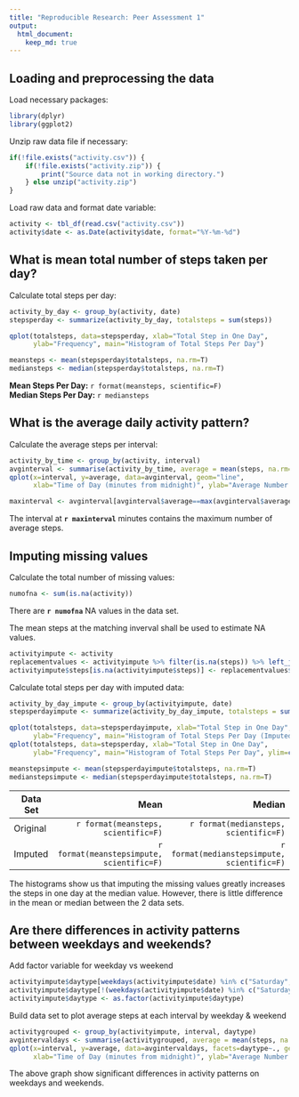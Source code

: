 ```yaml
---
title: "Reproducible Research: Peer Assessment 1"
output: 
  html_document:
    keep_md: true
---
```



## Loading and preprocessing the data
Load necessary packages:
```r
library(dplyr)
library(ggplot2)
```

Unzip raw data file if necessary:
```r
if(!file.exists("activity.csv")) {
    if(!file.exists("activity.zip")) {
        print("Source data not in working directory.")
    } else unzip("activity.zip")
}
```

Load raw data and format date variable:
```r
activity <- tbl_df(read.csv("activity.csv"))
activity$date <- as.Date(activity$date, format="%Y-%m-%d")
```


## What is mean total number of steps taken per day?
Calculate total steps per day:
```r
activity_by_day <- group_by(activity, date)
stepsperday <- summarize(activity_by_day, totalsteps = sum(steps))
```


```r
qplot(totalsteps, data=stepsperday, xlab="Total Step in One Day",
      ylab="Frequency", main="Histogram of Total Steps Per Day")
```

```r
meansteps <- mean(stepsperday$totalsteps, na.rm=T)
mediansteps <- median(stepsperday$totalsteps, na.rm=T)
```

**Mean Steps Per Day:** ```r format(meansteps, scientific=F)```  
**Median Steps Per Day:** ```r mediansteps```  

## What is the average daily activity pattern?
Calculate the average steps per interval:
```r
activity_by_time <- group_by(activity, interval)
avginterval <- summarise(activity_by_time, average = mean(steps, na.rm=T))
qplot(x=interval, y=average, data=avginterval, geom="line",
      xlab="Time of Day (minutes from midnight)", ylab="Average Number of Steps Recorded")
```


```r
maxinterval <- avginterval[avginterval$average==max(avginterval$average),1]
```

The interval at **```r maxinterval```** minutes contains the maximum number of average steps.

## Imputing missing values
Calculate the total number of missing values:
```r
numofna <- sum(is.na(activity))
```

There are **```r numofna```** NA values in the data set.

The mean steps at the matching inverval shall be used to estimate NA values.

```r
activityimpute <- activity
replacementvalues <- activityimpute %>% filter(is.na(steps)) %>% left_join(avginterval)
activityimpute$steps[is.na(activityimpute$steps)] <- replacementvalues$average
```

Calculate total steps per day with imputed data:
```r
activity_by_day_impute <- group_by(activityimpute, date)
stepsperdayimpute <- summarize(activity_by_day_impute, totalsteps = sum(steps))
```


```r
qplot(totalsteps, data=stepsperdayimpute, xlab="Total Step in One Day",
      ylab="Frequency", main="Histogram of Total Steps Per Day (Imputed Data)")
qplot(totalsteps, data=stepsperday, xlab="Total Step in One Day",
      ylab="Frequency", main="Histogram of Total Steps Per Day", ylim=c(0,12.5))
```

```r
meanstepsimpute <- mean(stepsperdayimpute$totalsteps, na.rm=T)
medianstepsimpute <- median(stepsperdayimpute$totalsteps, na.rm=T)
```


|Data Set| Mean| Median|
|--------|----:|------:|
|Original| ```r format(meansteps, scientific=F)```| ```r format(mediansteps, scientific=F)```|
|Imputed| ```r format(meanstepsimpute, scientific=F)```| ```r format(medianstepsimpute, scientific=F)```|

The histograms show us that imputing the missing values greatly increases the steps in one day at the median value. 
However, there is little difference in the mean or median between the 2 data sets.

## Are there differences in activity patterns between weekdays and weekends?
Add factor variable for weekday vs weekend
```r
activityimpute$daytype[weekdays(activityimpute$date) %in% c("Saturday","Sunday")] <- "weekend"
activityimpute$daytype[!(weekdays(activityimpute$date) %in% c("Saturday","Sunday"))] <- "weekday"
activityimpute$daytype <- as.factor(activityimpute$daytype)
```

Build data set to plot average steps at each interval by weekday & weekend
```r
activitygrouped <- group_by(activityimpute, interval, daytype)
avgintervaldays <- summarise(activitygrouped, average = mean(steps, na.rm=T))
qplot(x=interval, y=average, data=avgintervaldays, facets=daytype~., geom="line",
      xlab="Time of Day (minutes from midnight)", ylab="Average Number of Steps Recorded")
```

The above graph show significant differences in activity patterns on weekdays and weekends. 
